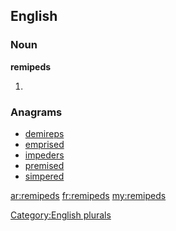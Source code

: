 ==English==

===Noun===
'''remipeds'''

# {{plural of|[[remiped]]}}

===Anagrams===
* [[demireps#English|demireps]]
* [[emprised#English|emprised]]
* [[impeders#English|impeders]]
* [[premised#English|premised]]
* [[simpered#English|simpered]]

[[Category:English plurals]]

[[ar:remipeds]]
[[fr:remipeds]]
[[my:remipeds]]